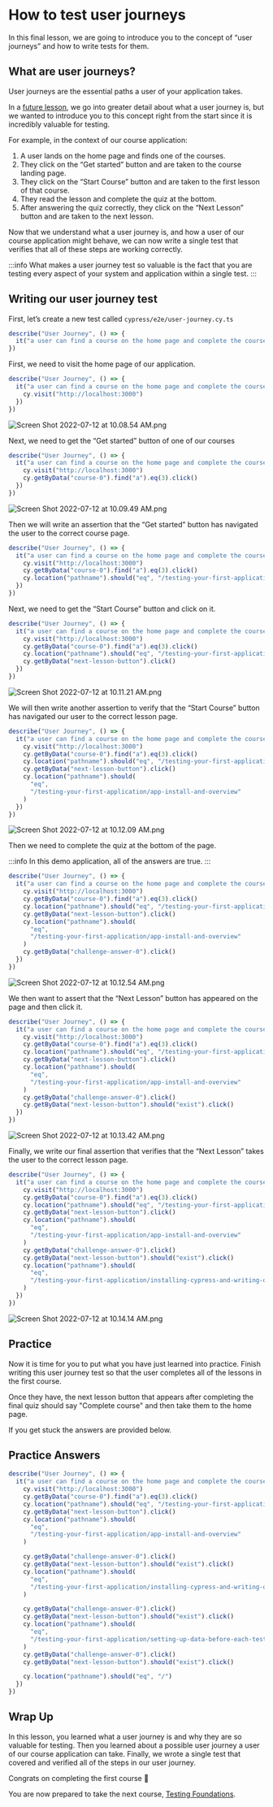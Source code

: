 # How to test user journeys

<YouTube id="lLk_oPeUcNQ" />

In this final lesson, we are going to introduce you to the concept of “user journeys” and how to write tests for them.

## What are user journeys?

User journeys are the essential paths a user of your application takes.

In a [future lesson](https://learn.cypress.io/testing-foundations/knowing-what-to-test), we go into greater detail about what a user journey is, but we wanted to introduce you to this concept right from the start since it is incredibly valuable for testing.

For example, in the context of our course application:

1. A user lands on the home page and finds one of the courses.
2. They click on the “Get started” button and are taken to the course landing page.
3. They click on the “Start Course” button and are taken to the first lesson of that course.
4. They read the lesson and complete the quiz at the bottom.
5. After answering the quiz correctly, they click on the “Next Lesson” button and are taken to the next lesson.

Now that we understand what a user journey is, and how a user of our course application might behave, we can now write a single test that verifies that all of these steps are working correctly.

:::info
What makes a user journey test so valuable is the fact that you are testing every aspect of your system and application within a single test.
:::

## Writing our user journey test

First, let’s create a new test called `cypress/e2e/user-journey.cy.ts`

```jsx
describe("User Journey", () => {
  it("a user can find a course on the home page and complete the courses lessons", () => {})
})
```

First, we need to visit the home page of our application.

```jsx
describe("User Journey", () => {
  it("a user can find a course on the home page and complete the courses lessons", () => {
    cy.visit("http://localhost:3000")
  })
})
```

![Screen Shot 2022-07-12 at 10.08.54 AM.png](/images/testing-your-first-application/how-to-test-user-journeys/Screen_Shot_2022-07-12_at_10.08.54_AM.png)

Next, we need to get the “Get started” button of one of our courses

```jsx
describe("User Journey", () => {
  it("a user can find a course on the home page and complete the courses lessons", () => {
    cy.visit("http://localhost:3000")
    cy.getByData("course-0").find("a").eq(3).click()
  })
})
```

![Screen Shot 2022-07-12 at 10.09.49 AM.png](/images/testing-your-first-application/how-to-test-user-journeys/Screen_Shot_2022-07-12_at_10.09.49_AM.png)

Then we will write an assertion that the “Get started” button has navigated the user to the correct course page.

```jsx
describe("User Journey", () => {
  it("a user can find a course on the home page and complete the courses lessons", () => {
    cy.visit("http://localhost:3000")
    cy.getByData("course-0").find("a").eq(3).click()
    cy.location("pathname").should("eq", "/testing-your-first-application")
  })
})
```

Next, we need to get the “Start Course” button and click on it.

```jsx
describe("User Journey", () => {
  it("a user can find a course on the home page and complete the courses lessons", () => {
    cy.visit("http://localhost:3000")
    cy.getByData("course-0").find("a").eq(3).click()
    cy.location("pathname").should("eq", "/testing-your-first-application")
    cy.getByData("next-lesson-button").click()
  })
})
```

![Screen Shot 2022-07-12 at 10.11.21 AM.png](/images/testing-your-first-application/how-to-test-user-journeys/Screen_Shot_2022-07-12_at_10.11.21_AM.png)

We will then write another assertion to verify that the “Start Course” button has navigated our user to the correct lesson page.

```jsx
describe("User Journey", () => {
  it("a user can find a course on the home page and complete the courses lessons", () => {
    cy.visit("http://localhost:3000")
    cy.getByData("course-0").find("a").eq(3).click()
    cy.location("pathname").should("eq", "/testing-your-first-application")
    cy.getByData("next-lesson-button").click()
    cy.location("pathname").should(
      "eq",
      "/testing-your-first-application/app-install-and-overview"
    )
  })
})
```

![Screen Shot 2022-07-12 at 10.12.09 AM.png](/images/testing-your-first-application/how-to-test-user-journeys/Screen_Shot_2022-07-12_at_10.12.09_AM.png)

Then we need to complete the quiz at the bottom of the page.

:::info
In this demo application, all of the answers are true.
:::

```jsx
describe("User Journey", () => {
  it("a user can find a course on the home page and complete the courses lessons", () => {
    cy.visit("http://localhost:3000")
    cy.getByData("course-0").find("a").eq(3).click()
    cy.location("pathname").should("eq", "/testing-your-first-application")
    cy.getByData("next-lesson-button").click()
    cy.location("pathname").should(
      "eq",
      "/testing-your-first-application/app-install-and-overview"
    )
    cy.getByData("challenge-answer-0").click()
  })
})
```

![Screen Shot 2022-07-12 at 10.12.54 AM.png](/images/testing-your-first-application/how-to-test-user-journeys/Screen_Shot_2022-07-12_at_10.12.54_AM.png)

We then want to assert that the “Next Lesson” button has appeared on the page and then click it.

```jsx
describe("User Journey", () => {
  it("a user can find a course on the home page and complete the courses lessons", () => {
    cy.visit("http://localhost:3000")
    cy.getByData("course-0").find("a").eq(3).click()
    cy.location("pathname").should("eq", "/testing-your-first-application")
    cy.getByData("next-lesson-button").click()
    cy.location("pathname").should(
      "eq",
      "/testing-your-first-application/app-install-and-overview"
    )
    cy.getByData("challenge-answer-0").click()
    cy.getByData("next-lesson-button").should("exist").click()
  })
})
```

![Screen Shot 2022-07-12 at 10.13.42 AM.png](/images/testing-your-first-application/how-to-test-user-journeys/Screen_Shot_2022-07-12_at_10.13.42_AM.png)

Finally, we write our final assertion that verifies that the “Next Lesson” takes the user to the correct lesson page.

```jsx
describe("User Journey", () => {
  it("a user can find a course on the home page and complete the courses lessons", () => {
    cy.visit("http://localhost:3000")
    cy.getByData("course-0").find("a").eq(3).click()
    cy.location("pathname").should("eq", "/testing-your-first-application")
    cy.getByData("next-lesson-button").click()
    cy.location("pathname").should(
      "eq",
      "/testing-your-first-application/app-install-and-overview"
    )
    cy.getByData("challenge-answer-0").click()
    cy.getByData("next-lesson-button").should("exist").click()
    cy.location("pathname").should(
      "eq",
      "/testing-your-first-application/installing-cypress-and-writing-our-first-test"
    )
  })
})
```

![Screen Shot 2022-07-12 at 10.14.14 AM.png](/images/testing-your-first-application/how-to-test-user-journeys/Screen_Shot_2022-07-12_at_10.14.14_AM.png)

## Practice

Now it is time for you to put what you have just learned into practice. Finish writing this user journey test so that the user completes all of the lessons in the first course.

Once they have, the next lesson button that appears after completing the final quiz should say "Complete course" and then take them to the home page.

If you get stuck the answers are provided below.

## Practice Answers

<Disclosure>

```jsx
describe("User Journey", () => {
  it("a user can find a course on the home page and complete the courses lessons", () => {
    cy.visit("http://localhost:3000")
    cy.getByData("course-0").find("a").eq(3).click()
    cy.location("pathname").should("eq", "/testing-your-first-application")
    cy.getByData("next-lesson-button").click()
    cy.location("pathname").should(
      "eq",
      "/testing-your-first-application/app-install-and-overview"
    )

    cy.getByData("challenge-answer-0").click()
    cy.getByData("next-lesson-button").should("exist").click()
    cy.location("pathname").should(
      "eq",
      "/testing-your-first-application/installing-cypress-and-writing-our-first-test"
    )

    cy.getByData("challenge-answer-0").click()
    cy.getByData("next-lesson-button").should("exist").click()
    cy.location("pathname").should(
      "eq",
      "/testing-your-first-application/setting-up-data-before-each-test"
    )
    cy.getByData("challenge-answer-0").click()
    cy.getByData("next-lesson-button").should("exist").click()

    cy.location("pathname").should("eq", "/")
  })
})
```

</Disclosure>

## Wrap Up

In this lesson, you learned what a user journey is and why they are so valuable for testing. Then you learned about a possible user journey a user of our course application can take. Finally, we wrote a single test that covered and verified all of the steps in our user journey.

Congrats on completing the first course 🎉

You are now prepared to take the next course, [Testing Foundations](/testing-foundations).
